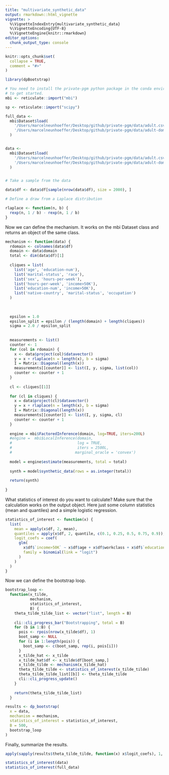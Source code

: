 ```yaml
---
title: "multivariate_synthetic_data"
output: rmarkdown::html_vignette
vignette: >
  %\VignetteIndexEntry{multivariate_synthetic_data}
  %\VignetteEncoding{UTF-8}
  %\VignetteEngine{knitr::rmarkdown}
editor_options: 
  chunk_output_type: console
---
```


```r
knitr::opts_chunk$set(
  collapse = TRUE,
  comment = "#>"
)
```

```r
library(dpBootstrap)
```


```r

# You need to install the private-pgm python package in the conda environment 
# to get started.
mbi <- reticulate::import("mbi")

sp <- reticulate::import("scipy")

full_data <-
  mbi$Dataset$load(
    '/Users/marcelneunhoeffer/Desktop/github/private-pgm/data/adult.csv',
    '/Users/marcelneunhoeffer/Desktop/github/private-pgm/data/adult-domain.json'
  )


data <-
  mbi$Dataset$load(
    '/Users/marcelneunhoeffer/Desktop/github/private-pgm/data/adult.csv',
    '/Users/marcelneunhoeffer/Desktop/github/private-pgm/data/adult-domain.json'
  )


# Take a sample from the data

data$df <- data$df[sample(nrow(data$df), size = 2000), ]

# Define a draw from a Laplace distribution

rlaplace <- function(n, b) {
  rexp(n, 1 / b) - rexp(n, 1 / b)
}
```

Now we can define the mechanism. It works on the mbi Dataset class and returns an object of the same class.

```r
mechanism <- function(data) {
  rdomain <- colnames(data$df)
  domain <- data$domain
  total <- dim(data$df)[1]
  
  cliques = list(
    list('age', 'education-num'),
    list('marital-status', 'race'),
    list('sex', 'hours-per-week'),
    list('hours-per-week', 'income>50K'),
    list('education-num', 'income>50K'),
    list('native-country', 'marital-status', 'occupation')
  )
  
  
  
  epsilon = 1.0
  epsilon_split = epsilon / (length(domain) + length(cliques))
  sigma = 2.0 / epsilon_split
  
  
  measurements <- list()
  counter <- 1
  for (col in rdomain) {
    x <- data$project(col)$datavector()
    y = x + rlaplace(n = length(x), b = sigma)
    I = Matrix::Diagonal(length(x))
    measurements[[counter]] <- list(I, y, sigma, list(col))
    counter <- counter + 1
  }
  
  cl <- cliques[[1]]
  
  for (cl in cliques) {
    x = data$project(cl)$datavector()
    y = x + rlaplace(n = length(x), b = sigma)
    I = Matrix::Diagonal(length(x))
    measurements[[counter]] <- list(I, y, sigma, cl)
    counter <- counter + 1
  }
  
  engine = mbi$FactoredInference(domain, log=TRUE, iters=200L)
  #engine =  mbi$LocalInference(domain,
  #                             log = TRUE,
  #                             iters = 2500L,
  #                            marginal_oracle = 'convex')
  
  model = engine$estimate(measurements, total = total)
  
  synth = model$synthetic_data(rows = as.integer(total))
  
  return(synth)
  
}
```

What statistics of interest do you want to calculate? Make sure that the calculation works on the output object.
Here just some column statistics (mean and quantiles) and a simple logistic regression.

```r
statistics_of_interest <- function(x) {
  list(
    mean = apply(x$df, 2, mean),
    quantiles = apply(x$df, 2, quantile, c(0.1, 0.25, 0.5, 0.75, 0.9)),
    logit_coefs = coef(
      glm(
        x$df$`income>50K` ~ x$df$age + x$df$workclass + x$df$`education-num` + x$df$`hours-per-week`,
        family = binomial(link = "logit")
      )
    )
  )
}

``` 

Now we can define the bootstrap loop.

```r

bootstrap_loop <-
  function(x_tilde,
           mechanism,
           statistics_of_interest,
           B) {
    theta_tilde_tilde_list <- vector("list", length = B)
    
    cli::cli_progress_bar("Bootstrapping", total = B)
    for (b in 1:B) {
      pois <- rpois(nrow(x_tilde$df), 1)
      boot_samp <- NULL
      for (i in 1:length(pois)) {
        boot_samp <- c(boot_samp, rep(i, pois[i]))
      }
      x_tilde_hat <- x_tilde
      x_tilde_hat$df <- x_tilde$df[boot_samp,]
      x_tilde_tilde <- mechanism(x_tilde_hat)
      theta_tilde_tilde <- statistics_of_interest(x_tilde_tilde)
      theta_tilde_tilde_list[[b]] <- theta_tilde_tilde
      cli::cli_progress_update()
    }
    
    return(theta_tilde_tilde_list)
  }
```


```r

results <- dp_bootstrap(
  x = data,
  mechanism = mechanism,
  statistics_of_interest = statistics_of_interest,
  B = 500,
  bootstrap_loop
)
```

Finally, summarize the results.

```r

apply(sapply(results$theta_tilde_tilde, function(x) x$logit_coefs), 1, quantile, c(0.025, 0.975))

statistics_of_interest(data)
statistics_of_interest(full_data)


```

